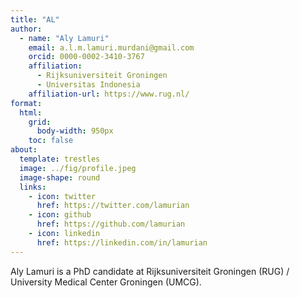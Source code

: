 ```yaml
---
title: "AL"
author:
  - name: "Aly Lamuri"
    email: a.l.m.lamuri.murdani@gmail.com
    orcid: 0000-0002-3410-3767
    affiliation:
      - Rijksuniversiteit Groningen
      - Universitas Indonesia
    affiliation-url: https://www.rug.nl/
format:
  html:
    grid:
      body-width: 950px
    toc: false
about:
  template: trestles
  image: ../fig/profile.jpeg
  image-shape: round
  links:
    - icon: twitter
      href: https://twitter.com/lamurian
    - icon: github
      href: https://github.com/lamurian
    - icon: linkedin
      href: https://linkedin.com/in/lamurian
---
```


:::{.content-hidden}
Aly Lamuri is a PhD candidate at Rijksuniversiteit Groningen (RUG) / University Medical Center Groningen (UMCG).
:::
